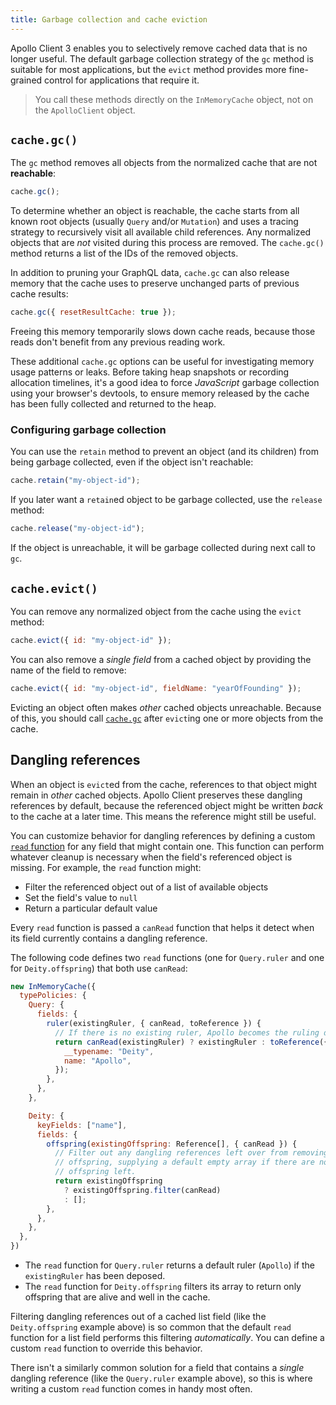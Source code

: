 ```yaml
---
title: Garbage collection and cache eviction
---
```


Apollo Client 3 enables you to selectively remove cached data that is no longer useful. The default garbage collection strategy of the `gc` method is suitable for most applications, but the `evict` method provides more fine-grained control for applications that require it.

> You call these methods directly on the `InMemoryCache` object, not on the `ApolloClient` object.

## `cache.gc()`

The `gc` method removes all objects from the normalized cache that are not **reachable**:

```js
cache.gc();
```

To determine whether an object is reachable, the cache starts from all known root objects (usually `Query` and/or `Mutation`) and uses a tracing strategy to recursively visit all available child references. Any normalized objects that are _not_ visited during this process are removed. The `cache.gc()` method returns a list of the IDs of the removed objects.

In addition to pruning your GraphQL data, `cache.gc` can also release memory that the cache uses to preserve unchanged parts of previous cache results:

```js
cache.gc({ resetResultCache: true });
```

Freeing this memory temporarily slows down cache reads, because those reads don't benefit from any previous reading work.

These additional `cache.gc` options can be useful for investigating memory usage patterns or leaks. Before taking heap snapshots or recording allocation timelines, it's a good idea to force _JavaScript_ garbage collection using your browser's devtools, to ensure memory released by the cache has been fully collected and returned to the heap.

### Configuring garbage collection

You can use the `retain` method to prevent an object (and its children) from being garbage collected, even if the object isn't reachable:

```js
cache.retain("my-object-id");
```

If you later want a `retain`ed object to be garbage collected, use the `release` method:

```js
cache.release("my-object-id");
```

If the object is unreachable, it will be garbage collected during next call to `gc`.

## `cache.evict()`

You can remove any normalized object from the cache using the `evict` method:

```js
cache.evict({ id: "my-object-id" });
```

You can also remove a _single field_ from a cached object by providing the name of the field to remove:

```js
cache.evict({ id: "my-object-id", fieldName: "yearOfFounding" });
```

Evicting an object often makes _other_ cached objects unreachable. Because of this, you should call [`cache.gc`](#cachegc) after `evict`ing one or more objects from the cache.

## Dangling references

When an object is `evict`ed from the cache, references to that object might remain in _other_ cached objects. Apollo Client preserves these dangling references by default, because the referenced object might be written _back_ to the cache at a later time. This means the reference might still be useful.

You can customize behavior for dangling references by defining a custom [`read` function](./cache-field-behavior/#the-read-function) for any field that might contain one. This function can perform whatever cleanup is necessary when the field's referenced object is missing. For example, the `read` function might:

- Filter the referenced object out of a list of available objects
- Set the field's value to `null`
- Return a particular default value

Every `read` function is passed a `canRead` function that helps it detect when its field currently contains a dangling reference.

The following code defines two `read` functions (one for `Query.ruler` and one for `Deity.offspring`) that both use `canRead`:

```js
new InMemoryCache({
  typePolicies: {
    Query: {
      fields: {
        ruler(existingRuler, { canRead, toReference }) {
          // If there is no existing ruler, Apollo becomes the ruling deity
          return canRead(existingRuler) ? existingRuler : toReference({
            __typename: "Deity",
            name: "Apollo",
          });
        },
      },
    },

    Deity: {
      keyFields: ["name"],
      fields: {
        offspring(existingOffspring: Reference[], { canRead }) {
          // Filter out any dangling references left over from removing
          // offspring, supplying a default empty array if there are no
          // offspring left.
          return existingOffspring
            ? existingOffspring.filter(canRead)
            : [];
        },
      },
    },
  },
})
```

- The `read` function for `Query.ruler` returns a default ruler (`Apollo`) if the `existingRuler` has been deposed.
- The `read` function for `Deity.offspring` filters its array to return only offspring that are alive and well in the cache.

Filtering dangling references out of a cached list field (like the `Deity.offspring` example above) is so common that the default `read` function for a list field performs this filtering _automatically_. You can define a custom `read` function to override this behavior.

There isn't a similarly common solution for a field that contains a _single_ dangling reference (like the `Query.ruler` example above), so this is where writing a custom `read` function comes in handy most often.
